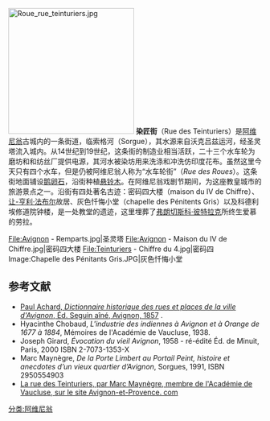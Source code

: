[[File:Roue_rue_teinturiers.jpg|250px]]
'''染匠街'''（Rue des Teinturiers）是[[阿维尼翁|阿维尼翁]]古城内的一条街道，临索格河（Sorgue），其水源来自沃克吕兹运河，经圣灵塔流入城内。从14世纪到19世纪，这条街的制造业相当活跃，二十三个水车轮为磨坊和和纺丝厂提供电源，其河水被染坊用来洗涤和冲洗仿印度花布。虽然这里今天只有四个水车，但是仍被阿维尼翁人称为“水车轮街”（''Rue des Roues''）。这条街地面铺设[[鹅卵石|鹅卵石]]，沿街种植[[悬铃木属|悬铃木]]。在阿维尼翁戏剧节期间，为这座教皇城市的旅游景点之一。沿街有四处著名古迹：密码四大楼（maison du IV de Chiffre）、[[让-亨利·法布尔|让-亨利·法布尔]]故居、灰色忏悔小堂（chapelle des Pénitents Gris）以及科德利埃修道院钟楼，是一处教堂的遗迹，这里埋葬了[[弗朗切斯科·彼特拉克|弗朗切斯科·彼特拉克]]所终生爱慕的劳拉。

<gallery>
File:Avignon - Remparts.jpg|圣灵塔
File:Avignon - Maison du IV de Chiffre.jpg|密码四大楼
File:Teinturiers - Chiffre du 4.jpg|密码四
Image:Chapelle des Pénitants Gris.JPG|灰色忏悔小堂
</gallery>

== 参考文献 ==
<references group="N"/>
<references/>
*[http://books.google.fr/books?id=2YIEAAAAQAAJ&printsec=titlepage#v=onepage&q=&f=false Paul Achard, ''Dictionnaire historique des rues et places de la ville d'Avignon'', Éd. Seguin aîné, Avignon, 1857] {{Wayback|url=http://books.google.fr/books?id=2YIEAAAAQAAJ&printsec=titlepage#v=onepage&q=&f=false |date=20140427200340 }}.
* Hyacinthe Chobaud, ''L'industrie des indiennes à Avignon et à Orange de 1677 à 1884'', Mémoires de l'Académie de Vaucluse, 1938.
* Joseph Girard, ''Évocation du vieil Avignon'', 1958 - ré-édité Éd. de Minuit, Paris, 2000 ISBN 2-7073-1353-X 
* Marc Maynègre, ''De la Porte Limbert au Portail Peint, histoire et anecdotes d’un vieux quartier d’Avignon'', Sorgues, 1991, ISBN 2950554903 
* [http://www.avignon-et-provence.com/avignon-tourisme/monuments/rue-des-teinturiers.htm La rue des Teinturiers, par Marc Maynègre, membre de l'Académie de Vaucluse, sur le site Avignon-et-Provence. com] {{Wayback|url=http://www.avignon-et-provence.com/avignon-tourisme/monuments/rue-des-teinturiers.htm |date=20160505065723 }}

[[分类:阿维尼翁|分类:阿维尼翁]]
{{Coord|43|56|45|N|4|48|45|E|type:city_region:FR|format=dms|display=title}}